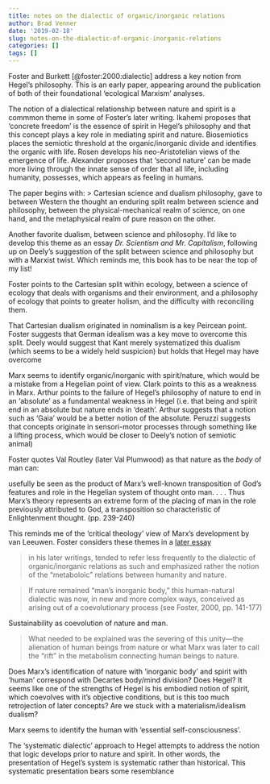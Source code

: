 ```yaml
---
title: notes on the dialectic of organic/inorganic relations
author: Brad Venner
date: '2019-02-18'
slug: notes-on-the-dialectic-of-organic-inorganic-relations
categories: []
tags: []
---
```


Foster and Burkett [@foster:2000:dialectic] address a key notion from Hegel's philosophy.  This is an early paper, appearing around the publication of both of their foundational 'ecological Marxism' analyses. 

The notion of a dialectical relationship between nature and spirit is a commmon theme in some of Foster's later writing. Ikahemi proposes that 'concrete freedom' is the essence of spirit in Hegel's philosophy and that this concept plays a key role in mediating spirit and nature.  Biosemiotics places the semiotic threshold at the organic/inorganic divide and identifies the organic with life.  Rosen develops his neo-Aristotelian views of the emergence of life.  Alexander proposes that 'second nature' can be made more living through the innate sense of order that all life, including humanity, possesses, which appears as feeling in humans.

The paper begins with:
> Cartesian science and dualism philosophy, gave to between Western the thought an enduring split realm between science and philosophy, between the physical-mechanical realm of science, on one hand, and the metaphysical realm of pure reason on the other.

Another favorite dualism, between science and philosophy.  I'd like to develop this theme as an essay *Dr. Scientism and Mr. Capitalism*, following up on Deely's suggestion of the split between science and philosophy but with a Marxist twist.  Which reminds me, this book has to be near the top of my list!

Foster points to the Cartesian split within ecology, between a science of ecology that deals with organisms and their environment, and a philosophy of ecology that points to greater holism, and the difficulty with reconciling them.

That Cartesian dualism originated in nominalism is a key Peircean point.  Foster suggests that German idealism was a key move to overcome this split.  Deely would suggest that Kant merely systematized this dualism (which seems to be a widely held suspicion) but holds that Hegel may have overcome 

Marx seems to identify organic/inorganic with spirit/nature, which would be a mistake from a Hegelian point of view.  Clark points to this as a weakness in Marx.  Arthur points to the failure of Hegel's philosophy of nature to end in an 'absolute' as a fundamental weakness in Hegel (i.e. that being and spirit end in an absolute but nature ends in 'death'.  Arthur suggests that a notion such as 'Gaia' would be a better notion of the absolute.  Peruzzi suggests that concepts originate in sensori-motor processes through something like a lifting process, which would be closer to Deely's notion of semiotic animal)

Foster quotes Val Routley (later Val Plumwood) as that nature as the *body* of man can:

usefully be seen as the product of Marx’s well-known transposition of God’s features and role in the Hegelian system of thought onto man. . . . Thus Marx’s theory represents an extreme form of the placing of man in the role previously attributed to God, a transposition so characteristic of Enlightenment thought. (pp. 239-240)

This reminds me of the 'critical theology' view of Marx's development by van Leeuwen.  Foster considers these themes in a [later essay](https://monthlyreview.org/2008/10/01/marxs-critique-of-heaven-and-critique-of-earth/) 

> in his later writings, tended to refer less frequently to the dialectic of organic/inorganic relations as such and emphasized rather the notion of the "metaboloic" relations between humanity and nature.

> If nature remained “man’s inorganic body,” this human-natural dialectic was now, in new and more complex ways, conceived as arising out of a coevolutionary process (see Foster, 2000, pp. 141-177)

Sustainability as coevolution of nature and man.

> What needed to be explained was the severing of this unity—the alienation of human beings from nature or what Marx was later to call the “rift” in the metabolism connecting human beings to nature.

Does Marx's identification of nature with 'inorganic body' and spirit with 'human' correspond with Decartes body/mind division?  Does Hegel?  It seems like one of the strengths of Hegel is his embodied notion of spirit, which coevolves with it's objective conditions, but is this too much retrojection of later concepts?  Are we stuck with a materialism/idealism dualism?

Marx seems to identify the human with 'essential self-consciousness'.  

The 'systematic dialectic' approach to Hegel attempts to address the notion that logic develops prior to nature and spirit.  In other words, the presentation of Hegel's system is systematic rather than historical.  This systematic presentation bears some resemblance 